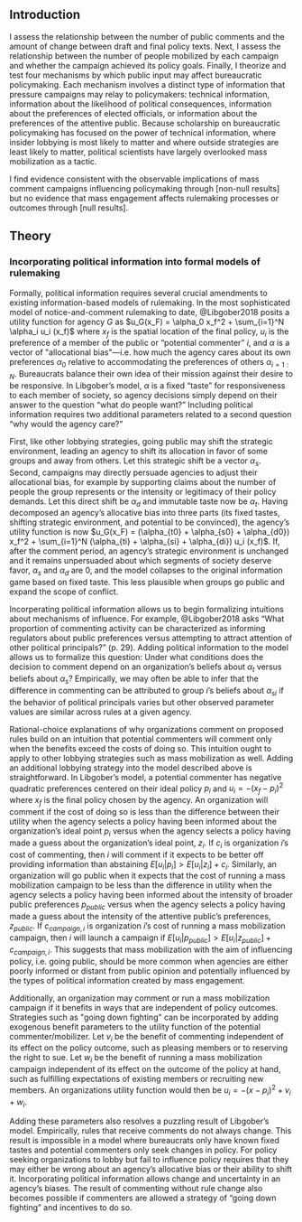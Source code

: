 
## Introduction

<!--To address this gap, -->
I assess the relationship between the number of
public comments and the amount of change between draft and final policy
texts. Next, I assess the relationship between the number of people
mobilized by each campaign and whether the campaign achieved its policy
goals. Finally, I theorize and test four mechanisms by which public
input may affect bureaucratic policymaking. Each mechanism involves a
distinct type of information that pressure campaigns may relay to
policymakers: technical information, information about the likelihood of
political consequences, information about the preferences of elected
officials, or information about the preferences of the attentive public.
Because scholarship on bureaucratic policymaking has focused on the
power of technical information, where insider lobbying is most likely to
matter and where outside strategies are least likely to matter,
political scientists have largely overlooked mass mobilization as a
tactic.

I find evidence consistent with the observable implications of mass
comment campaigns influencing policymaking through \[non-null results\]
but no evidence that mass engagement affects rulemaking processes or
outcomes through \[null results\].

## Theory {#influence-theory}

### Incorporating political information into formal models of rulemaking {#formal}

Formally, political information requires several crucial amendments to
existing information-based models of rulemaking. In the most
sophisticated model of notice-and-comment rulemaking to date,
@Libgober2018 posits a utility function for agency $G$ as
$u_G(x_F) = \alpha_0 x_f^2 + \sum_{i=1}^N \alpha_i u_i (x_f)$ where
$x_f$ is the spatial location of the final policy, $u_i$ is the
preference of a member of the public or "potential commenter" $i$, and
$\alpha$ is a vector of \"allocational bias\"---i.e. how much the agency
cares about its own preferences $\alpha_0$ relative to accommodating the
preferences of others $\alpha_{i=1:N}$. Bureaucrats balance their own
idea of their mission against their desire to be responsive. In
Libgober's model, $\alpha$ is a fixed "taste" for responsiveness to each
member of society, so agency decisions simply depend on their answer to
the question "what do people want?" Including political information
requires two additional parameters related to a second question "why
would the agency care?"

First, like other lobbying strategies, going public may shift the
strategic environment, leading an agency to shift its allocation in
favor of some groups and away from others. Let this strategic shift be a
vector $\alpha_s$. Second, campaigns may directly persuade agencies to
adjust their allocational bias, for example by supporting claims about
the number of people the group represents or the intensity or legitimacy
of their policy demands. Let this direct shift be $\alpha_d$ and
immutable taste now be $\alpha_t$. Having decomposed an agency's
allocative bias into three parts (its fixed tastes, shifting strategic
environment, and potential to be convinced), the agency's utility
function is now
$u_G(x_F) =  (\alpha_{t0} + \alpha_{s0} + \alpha_{d0}) x_f^2 + \sum_{i=1}^N (\alpha_{ti} + \alpha_{si} + \alpha_{di}) u_i (x_f)$.
If, after the comment period, an agency's strategic environment is
unchanged and it remains unpersuaded about which segments of society
deserve favor, $\alpha_s$ and $\alpha_d$ are 0, and the model collapses
to the original information game based on fixed taste. This less
plausible when groups go public and expand the scope of conflict.

Incorperating political information allows us to begin formalizing
intuitions about mechanisms of influence. For example, @Libgober2018
asks "What proportion of commenting activity can be characterized as
informing regulators about public preferences versus attempting to
attract attention of other political principals?" (p. 29). Adding
political information to the model allows us to formalize this question:
Under what conditions does the decision to comment depend on an
organization's beliefs about $\alpha_t$ versus beliefs about $\alpha_s$?
Empirically, we may often be able to infer that the difference in
commenting can be attributed to group $i$'s beliefs about $\alpha_{si}$
if the behavior of political principals varies but other observed
parameter values are similar across rules at a given agency.

Rational-choice explanations of why organizations comment on proposed
rules build on an intuition that potential commenters will comment only
when the benefits exceed the costs of doing so. This intuition ought to
apply to other lobbying strategies such as mass mobilization as well.
Adding an additional lobbying strategy into the model described above is
straightforward. In Libgober's model, a potential commenter has negative
quadratic preferences centered on their ideal policy $p_i$ and
$u_i = -(x_f - p_i)^2$ where $x_f$ is the final policy chosen by the
agency. An organization will comment if the cost of doing so is less
than the difference between their utility when the agency selects a
policy having been informed about the organization's ideal point $p_i$
versus when the agency selects a policy having made a guess about the
organization's ideal point, $z_i$. If $c_i$ is organization $i$'s cost
of commenting, then $i$ will comment if it expects to be better off
providing information than abstaining
$E[u_i | p_i] > E[u_i | z_i] + c_i$. Similarly, an organization will go
public when it expects that the cost of running a mass mobilization
campaign to be less than the difference in utility when the agency
selects a policy having been informed about the intensity of broader
public preferences $p_{public}$ versus when the agency selects a policy
having made a guess about the intensity of the attentive public's
preferences, $z_{public}$. If $c_{campaign, i}$ is organization $i$'s
cost of running a mass mobilization campaign, then $i$ will launch a
campaign if
$E[u_i | p_{public}] > E[u_i | z_{public}] + c_{campaign, i}$. This
suggests that mass mobilization with the aim of influencing policy, i.e.
going public, should be more common when agencies are either poorly
informed or distant from public opinion and potentially influenced by
the types of political information created by mass engagement.

Additionally, an organization may comment or run a mass mobilization
campaign if it benefits in ways that are independent of policy outcomes.
Strategies such as \"going down fighting\" can be incorporated by adding
exogenous benefit parameters to the utility function of the potential
commenter/mobilizer. Let $v_i$ be the benefit of commenting independent
of its effect on the policy outcome, such as pleasing members or to
reserving the right to sue. Let $w_i$ be the benefit of running a mass
mobilization campaign independent of its effect on the outcome of the
policy at hand, such as fulfilling expectations of existing members or
recruiting new members. An organizations utility function would then be
$u_i = -(x - p_i)^2 + v_i + w_i$.

Adding these parameters also resolves a puzzling result of Libgober's
model. Empirically, rules that receive comments do not always change.
This result is impossible in a model where bureaucrats only have known
fixed tastes and potential commenters only seek changes in policy. For
policy seeking organizations to lobby but fail to influence policy
requires that they may either be wrong about an agency's allocative bias
or their ability to shift it. Incorporating political information allows
change and uncertainty in an agency's biases. The result of commenting
without rule change also becomes possible if commenters are allowed a
strategy of "going down fighting" and incentives to do so.